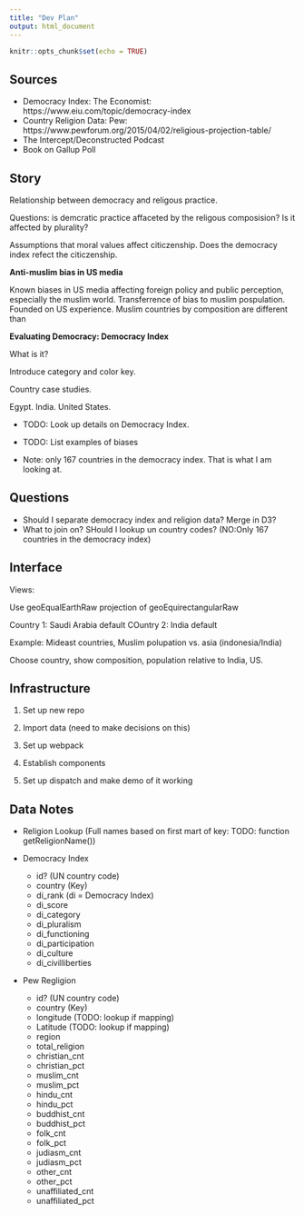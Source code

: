 ```yaml
---
title: "Dev Plan"
output: html_document
---
```


```r
knitr::opts_chunk$set(echo = TRUE)
```

## Sources

* Democracy Index: The Economist: https://www.eiu.com/topic/democracy-index
* Country Religion Data: Pew: https://www.pewforum.org/2015/04/02/religious-projection-table/
* The Intercept/Deconstructed Podcast
* Book on Gallup Poll

## Story

Relationship between democracy and religous practice. 

Questions: is demcratic practice affaceted by the religous composision? Is it affected by plurality? 

Assumptions that moral values affect citiczenship. Does the democracy index refect the citiczenship.

**Anti-muslim bias in US media**

Known biases in US media affecting foreign policy and public perception, especially the muslim world. Transferrence of bias to muslim  pospulation. Founded on US experience. Muslim countries by composition are different than 

**Evaluating Democracy: Democracy Index**

What is it?

Introduce category and color key.

Country case studies.

Egypt. 
India.
United States.

* TODO: Look up details on Democracy Index.

* TODO: List examples of biases

* Note: only 167 countries in the democracy index. That is what I am looking at.


## Questions

* Should I separate democracy index and religion data? Merge in D3?
* What to join on? SHould I lookup un country codes? (NO:Only 167 countries in the democracy index)

## Interface

Views:


Use geoEqualEarthRaw projection
of geoEquirectangularRaw

Country 1: Saudi Arabia default
COuntry 2: India default


Example: Mideast countries, Muslim polupation vs. asia (indonesia/India)

Choose country, show composition, population relative to India, US.


## Infrastructure

1. Set up new repo
2. Import data (need to make decisions on this)

    

3. Set up webpack
4. Establish components
5. Set up dispatch and make demo of it working


## Data Notes

* Religion Lookup (Full names based on first mart of key: TODO: function getReligionName())

* Democracy Index
    * id? (UN country code)
    * country (Key)
    * di_rank (di = Democracy Index)
    * di_score
    * di_category
    * di_pluralism
    * di_functioning
    * di_participation
    * di_culture
    * di_civilliberties
    
* Pew Regligion
    * id? (UN country code)
    * country (Key)
    * longitude (TODO: lookup if mapping)
    * Latitude (TODO: lookup if mapping)
    * region
    * total_religion
    * christian_cnt
    * christian_pct
    * muslim_cnt
    * muslim_pct
    * hindu_cnt
    * hindu_pct
    * buddhist_cnt
    * buddhist_pct
    * folk_cnt
    * folk_pct
    * judiasm_cnt
    * judiasm_pct
    * other_cnt
    * other_pct
    * unaffiliated_cnt
    * unaffiliated_pct

